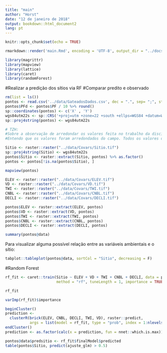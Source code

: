 ```yaml
---
title: "main"
author: "Horst"
date: "12 de janeiro de 2018"
output: bookdown::html_document2
lang: pt
---
```


```r
knitr::opts_chunk$set(echo = TRUE)
```

```r
rmarkdown::render('main.Rmd', encoding = 'UTF-8', output_dir = "../docs")
```

```r
library(magrittr)
library(mapview)
library(lattice)
library(caret)
library(randomForest)
```

#Realizar a predição dos sítios via RF
#Comparar predito e observado

```r
rm(list = ls())
pontos <- read.csv('../data/GateadosDados.csv', dec = ".", sep= ";", stringsAsFactors = FALSE)
pontos$PFd <- pontos$PF / 10 %>% round()
sp::coordinates(pontos) <- c('X' , 'Y')
wgs84utm22s <- sp::CRS('+proj=utm +zone=22 +south +ellps=WGS84 +datum=WGS84 +units=m +no_defs')
sp::proj4string(pontos) <- wgs84utm22s

# TZH: 
#Sobre a observação de arredondar os valores feita no trabalho da disciplina:
#Entendo que os valores foram arredondados do campo. Todos os valores de profundidade foram tomados como sendo múltiplos de 0,5 dm. Na planilha original eles foram anotados como sendo em centímetros. Entendo que não é certo usar a medida de centímetro pela questão da precisão com que os números foram obtidos. O arredondamento que tu se refere é dos valores 1,5 e 5,5 para inteiros? Pq da forma que esta no script os valores não mudaram (nem usando o parâmetro digits = 0 da função round) por causa da precisão. Pode me explicar melhor o que tu quis dizer?
```

```r
Sitio <- raster::raster("../data/Covars/Sitio.tif")
sp::proj4string(Sitio) <- wgs84utm22s
pontos$Sitio <- raster::extract(Sitio, pontos) %>% as.factor()
pontos <- pontos[!is.na(pontos$Sitio), ]
```

```r
mapview(pontos)
```

```r
ELEV <- raster::raster("../data/Covars/ELEV.tif")
VD <- raster::raster("../data/Covars/VD.tif")
TWI <- raster::raster("../data/Covars/TWI.tif")
CNBL <- raster::raster("../data/Covars/CNBL.tif")
DECLI <- raster::raster("../data/Covars/DECLI.tif")
```

```r
pontos$ELEV <- raster::extract(ELEV, pontos)
pontos$VD <- raster::extract(VD, pontos)
pontos$TWI <- raster::extract(TWI, pontos)
pontos$CNBL <- raster::extract(CNBL, pontos)
pontos$DECLI <- raster::extract(DECLI, pontos)
```

```r
summary(pontos@data)
```

Para visualizar alguma possível relação entre as variáveis ambientais e o sítio:

```r
tabplot::tableplot(pontos@data, sortCol = "Sitio", decreasing = F)
```

#Random Forest

```r
rf_fit <- caret::train(Sitio ~ ELEV + VD + TWI + CNBL + DECLI, data = pontos@data,
                       method = "rf", tuneLength = 1, importance = TRUE, trControl = trainControl("LOOCV"))

rf_fit
```

```r
varImp(rf_fit)$importance
```


```r
beginCluster()
prediction <- 
  clusterR(brick(ELEV, CNBL, DECLI, TWI, VD), raster::predict, 
           args = list(model = rf_fit, type = "prob", index = 1:nlevels(pontos$Sitio)))
endCluster()
prediction <- as.factor(calc(x = prediction, fun = nnet::which.is.max)) %>% plot()
```


```r
pontos@data$predsitio <- rf_fit$finalModel$predicted
table(pontos$Sitio, predict(ajuste_glm) > 0.5)
```
